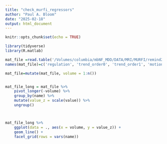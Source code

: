 ```yaml
---
title: "check_murfi_regressors"
author: "Paul A. Bloom"
date: "2025-02-18"
output: html_document
---
```


```r
knitr::opts_chunk$set(echo = TRUE)
```

```r
library(tidyverse)
library(R.matlab)

mat_file =read.table('/Volumes/columbia/mbNF_MDD/DATA/MRI/MURFI/remind2021/img/design-00015.mat')
names(mat_file)=c('regulation', 'trend_order0', 'trend_order1', 'motion_diff_tx', 'motion_diff_ty', 'motion_diff_tz', 'motion_diff_rx', 'motion_diff_ry', 'motion_diff_rz')

mat_file=mutate(mat_file, volume = 1:n())


mat_file_long = mat_file %>%
    pivot_longer(-volume) %>%
    group_by(name) %>%
    mutate(value_z = scale(value)) %>%
    ungroup()



mat_file_long %>%
    ggplot(data = ., aes(x = volume, y = value_z)) +
    geom_line() +
    facet_grid(rows = vars(name))

```